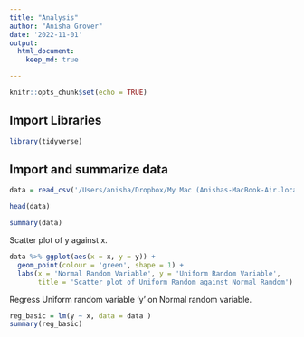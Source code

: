 ```yaml
---
title: "Analysis"
author: "Anisha Grover"
date: '2022-11-01'
output: 
  html_document:
    keep_md: true

---
```


```r
knitr::opts_chunk$set(echo = TRUE)
```


## Import Libraries


```r
library(tidyverse)
```



## Import and summarize data

```r
data = read_csv('/Users/anisha/Dropbox/My Mac (Anishas-MacBook-Air.local)/Desktop/R_Markdown_Script/data/data.csv')

head(data)
```


```r
summary(data)
```


Scatter plot of y against x.

```r
data %>% ggplot(aes(x = x, y = y)) +
  geom_point(colour = 'green', shape = 1) +
  labs(x = 'Normal Random Variable', y = 'Uniform Random Variable',
       title = 'Scatter plot of Uniform Random against Normal Random')
```


Regress Uniform random variable 'y' on Normal random variable.

```r
reg_basic = lm(y ~ x, data = data )
summary(reg_basic)
```




